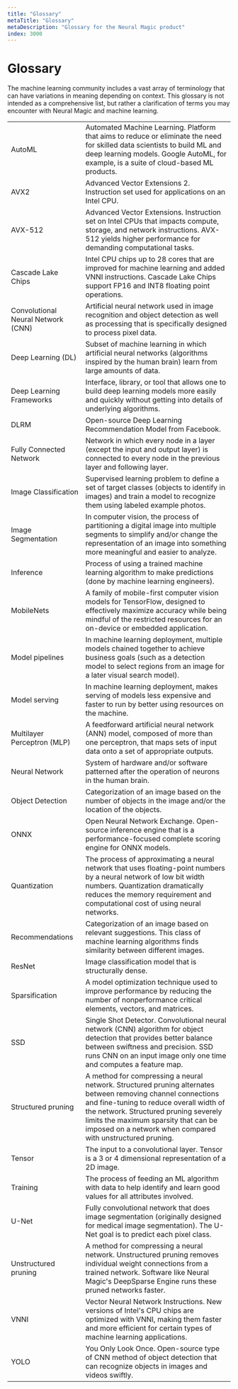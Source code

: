 ```yaml
---
title: "Glossary"
metaTitle: "Glossary"
metaDescription: "Glossary for the Neural Magic product"
index: 3000
---
```


# Glossary

The machine learning community includes a vast array of terminology that can have variations in meaning depending on context. This glossary is not intended as a comprehensive list, but rather a clarification of terms you may encounter with Neural Magic and machine learning.

<table>
  <tr>
    <td>AutoML</td>
    <td>Automated Machine Learning. Platform that aims to reduce or eliminate the need for skilled data scientists to build ML and deep learning models. Google AutoML, for example, is a suite of cloud-based ML products.</td>
  </tr>
  <tr>
    <td>AVX2</td>
    <td>Advanced Vector Extensions 2. Instruction set used for applications on an Intel CPU.</td>
  </tr>
  <tr>
    <td>AVX-512</td>
    <td>Advanced Vector Extensions. Instruction set on Intel CPUs that impacts compute, storage, and network instructions. AVX-512 yields higher performance for demanding computational tasks.</td>
  </tr>
  <tr>
    <td>Cascade Lake Chips</td>
    <td>Intel CPU chips up to 28 cores that are improved for machine learning and added VNNI instructions. Cascade Lake Chips support FP16 and INT8 floating point operations.</td>
  </tr>
  <tr>
    <td>Convolutional Neural Network (CNN)</td>
    <td>Artificial neural network used in image recognition and object detection as well as processing that is specifically designed to process pixel data.</td>
  </tr>
  <tr>
    <td>Deep Learning (DL)</td>
    <td>Subset of machine learning in which artificial neural networks (algorithms inspired by the human brain) learn from large amounts of data.</td>
  </tr>
  <tr>
    <td>Deep Learning Frameworks</td>
    <td>Interface, library, or tool that allows one to build deep learning models more easily and quickly without getting into details of underlying algorithms.</td>
  </tr>
  <tr>
    <td>DLRM</td>
    <td>Open-source Deep Learning Recommendation Model from Facebook.</td>
  </tr>
  <tr>
    <td>Fully Connected Network</td>
    <td>Network in which every node in a layer (except the input and output layer) is connected to every node in the previous layer and following layer.</td>
  </tr>
  <tr>
    <td>Image Classification</td>
    <td>Supervised learning problem to define a set of target classes (objects to identify in images) and train a model to recognize them using labeled example photos.</td>
  </tr>
  <tr>
    <td>Image Segmentation</td>
    <td>In computer vision, the process of partitioning a digital image into multiple segments to simplify and/or change the representation of an image into something more meaningful and easier to analyze.</td>
  </tr>
  <tr>
    <td>Inference</td>
    <td>Process of using a trained machine learning algorithm to make predictions (done by machine learning engineers).</td>
  </tr>
  <tr>
    <td>MobileNets</td>
    <td>A family of mobile-first computer vision models for TensorFlow, designed to effectively maximize accuracy while being mindful of the restricted resources for an on-device or embedded application.</td>
  </tr>
  <tr>
    <td>Model pipelines</td>
    <td>In machine learning deployment, multiple models chained together to achieve business goals (such as a detection model to select regions from an image for a later visual search model).</td>
  </tr>
  <tr>
    <td>Model serving</td>
    <td>In machine learning deployment, makes serving of models less expensive and faster to run by better using resources on the machine.</td>
  </tr>
  <tr>
    <td>Multilayer Perceptron (MLP)</td>
    <td>A feedforward artificial neural network (ANN) model, composed of more than one perceptron, that maps sets of input data onto a set of appropriate outputs.</td>
  </tr>
  <tr>
    <td>Neural Network</td>
    <td>System of hardware and/or software patterned after the operation of neurons in the human brain.</td>
  </tr>
  <tr>
    <td>Object Detection</td>
    <td>Categorization of an image based on the number of objects in the image and/or the location of the objects.</td>
  </tr>
  <tr>
    <td>ONNX</td>
    <td>Open Neural Network Exchange. Open-source inference engine that is a performance-focused complete scoring engine for ONNX models.</td>
  </tr>
  <tr>
    <td>Quantization</td>
    <td>The process of approximating a neural network that uses floating-point numbers by a neural network of low bit width numbers. Quantization dramatically reduces the memory requirement and computational cost of using neural networks.</td>
  </tr>
  <tr>
    <td>Recommendations</td>
    <td>Categorization of an image based on relevant suggestions. This class of machine learning algorithms finds similarity between different images.</td>
  </tr>
  <tr>
    <td>ResNet</td>
    <td>Image classification model that is structurally dense.</td>
  </tr>
  <tr>
    <td>Sparsification</td>
    <td>A model optimization technique used to improve performance by reducing the number of nonperformance critical elements, vectors, and matrices.</td>
  </tr>
  <tr>
    <td>SSD</td>
    <td>Single Shot Detector. Convolutional neural network (CNN) algorithm for object detection that provides better balance between swiftness and precision. SSD runs CNN on an input image only one time and computes a feature map.</td>
  </tr>
  <tr>
    <td>Structured pruning</td>
    <td>A method for compressing a neural network. Structured pruning alternates between removing channel connections and fine-tuning to reduce overall width of the network. Structured pruning severely limits the maximum sparsity that can be imposed on a network when compared with unstructured pruning.</td>
  </tr>
  <tr>
    <td>Tensor</td>
    <td>The input to a convolutional layer. Tensor is a 3 or 4 dimensional representation of a 2D image.</td>
  </tr>
  <tr>
    <td>Training</td>
    <td>The process of feeding an ML algorithm with data to help identify and learn good values for all attributes involved.</td>
  </tr>
  <tr>
    <td>U-Net</td>
    <td>Fully convolutional network that does image segmentation (originally designed for medical image segmentation). The U-Net goal is to predict each pixel class.</td>
  </tr>
  <tr>
    <td>Unstructured pruning</td>
    <td>A method for compressing a neural network. Unstructured pruning removes individual weight connections from a trained network. Software like Neural Magic's DeepSparse Engine runs these pruned networks faster.</td>
  </tr>
  <tr>
    <td>VNNI</td>
    <td>Vector Neural Network Instructions. New versions of Intel's CPU chips are optimized with VNNI, making them faster and more efficient for certain types of machine learning applications.</td>
  </tr>
  <tr>
    <td>YOLO</td>
    <td>You Only Look Once. Open-source type of CNN method of object detection that can recognize objects in images and videos swiftly.</td>
  </tr>
</table>
